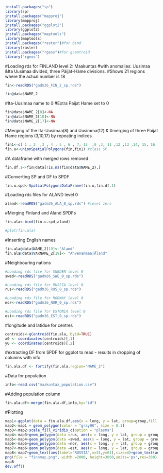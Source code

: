 
```r
install.packages("sp")
library(sp)
install.packages("mapproj")
library(mapproj)
install.packages("ggplot2")
library(ggplot2)
install.packages("maptools")
library(maptools)
install.packages("raster")#for bind
library(raster)
install.packages("rgeos")#for gcentroid
library("rgeos")
```

#Loading rds for FINLAND level 2: Maakuntas 
#with anomalies: Uusimaa &Ita Uusimaa divided, three Päijät-Häme divisions.
#Shows 21 regions where the actual number is 18
```r
fin<-readRDS("gadm36_FIN_2_sp.rds")
```

```r
fin@data$NAME_2
```

#Ita-Uusimaa name to 0
#Extra Paijat Hame set to 0
```r
fin@data$NAME_2[8]<-NA
fin@data$NAME_2[10]<-NA
fin@data$NAME_2[17]<-NA
```

#Merging of the Ita-Uusimaa(8) and Uusimma(12) &
#merging of three Paijat Hame regions (3,10,17) by repeating indices
```r
fin1<-c( 1 , 2  ,3 , 4 , 5 , 6 , 7, 12  ,9 ,3, 11 ,12 ,13 ,14, 15, 16 ,3 ,18 ,19, 20, 21)
fin.u<-unionSpatialPolygons(fin,fin1) #class SP
```

#A dataframe with merged rows removed 
```r
fin.df.1<-fin@data[!is.na(fin@data$NAME_2),]
```

#Converting SP and DF to SPDF 
```r
fin.u.spd<-SpatialPolygonsDataFrame(fin.u,fin.df.1)
```

#Loading rds files for ALAND level 0
```r
aland<-readRDS("gadm36_ALA_0_sp.rds") #level zero
```

#Merging Finland and Aland SPDFs
```r
fin.ala<-bind(fin.u.spd,aland)
```


```r
#plot(fin.ala)
```

#Inserting English names
```r
fin.ala@data$NAME_2[19]<-"Aland"
fin.ala@data$VARNAME_2[19]<- "Ahvenanmaa|Åland"
```



#Neighbouring nations
```r
#Loading rds file for SWEDEN level 0
swed<-readRDS("gadm36_SWE_0_sp.rds")

#Loading rds file for RUSSIA level 0
rus<-readRDS("gadm36_RUS_0_sp.rds")

#Loading rds file for NORWAY level 0
nor<-readRDS("gadm36_NOR_0_sp.rds")

#Loading rds file for ESTONIA level 0
est<-readRDS("gadm36_EST_0_sp.rds")
```


#longitude and latidue for centres
```r
centroids<-gCentroid(fin.ala, byid=TRUE)
x0 <- coordinates(centroids)[,1]
y0 <- coordinates(centroids)[,2]
```

#extracting DF from SPDF for ggplot to read - results in dropping of columns with info
```r
fin.ala.df <- fortify(fin.ala,region="NAME_2")
```


#Data for population
```r
info<-read.csv("maakuntaa_population.csv")
```

#Adding population column
```r
fin.ala.df<-merge(fin.ala.df,info,by="id")
```

#Plotting
```r
map1<-ggplot(data = fin.ala.df,aes(x = long, y = lat, group=group,fill =pop) )+coord_map(xlim = c(18,33), ylim = c(59,70.5))
map2<-map1 + geom_polygon(color = "gray90", size = 0.1)
map3<-map2+scale_fill_viridis_c(option = "plasma")
map4<-map3+geom_polygon(data =rus, aes(x = long, y = lat, group = group), colour = "white", fill = "gray85",size=0.2)
map5<-map4+geom_polygon(data =swed, aes(x = long, y = lat, group = group), colour = "white", fill = "gray85",size=0.2)
map6<-map5+geom_polygon(data =nor, aes(x = long, y = lat, group = group), colour = "white", fill = "gray85",size=0.2)
map7<-map6+geom_polygon(data =est, aes(x = long, y = lat, group = group), colour = "white", fill = "gray85",size=0.2)
map8<-map7+geom_text(aes(label="RUSSIA",x=31,y=61),size=4)+geom_text(aes(label="NORWAY",x=24,y=69.5),size=4)+geom_text(aes(label="SWEDEN",x=20,y=67),size=4)
png(file = "finnmap.png", width =2000, height=3000,units='px',res=300)
map8
dev.off()
```



